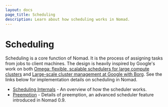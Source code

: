 ```yaml
---
layout: docs
page_title: Scheduling
description: Learn about how scheduling works in Nomad.
---
```


# Scheduling

Scheduling is a core function of Nomad. It is the process of assigning tasks
from jobs to client machines. The design is heavily inspired by Google's work on
both [Omega: flexible, scalable schedulers for large compute clusters][omega] and
[Large-scale cluster management at Google with Borg][borg]. See the links below
for implementation details on scheduling in Nomad.

- [Scheduling Internals](/nomad/docs/concepts/scheduling/scheduling) - An overview of how the scheduler works.
- [Preemption](/nomad/docs/concepts/scheduling/preemption) - Details of preemption, an advanced scheduler feature introduced in Nomad 0.9.

[omega]: https://research.google.com/pubs/pub41684.html
[borg]: https://research.google.com/pubs/pub43438.html

